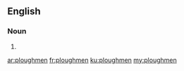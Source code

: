 ==English==

===Noun===
{{head|en|noun plural form}}

# {{plural of|ploughman|lang=en}}

[[ar:ploughmen]]
[[fr:ploughmen]]
[[ku:ploughmen]]
[[my:ploughmen]]